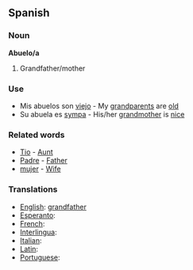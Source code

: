 ==Spanish==

===Noun===

'''Abuelo/a'''

#Grandfather/mother

===Use===

*Mis abuelos son [[viejo]] - My [[grandparents]] are [[old]]
*Su abuela es [[sympa]] - His/her [[grandmother]] is [[nice]]

===Related words===

*[[Tio]] - [[Aunt]]
*[[Padre]] - [[Father]]
*[[mujer]] - [[Wife]]

===Translations===
*[[English]]: [[grandfather]]
*[[Esperanto]]: [[]]
*[[French]]: [[]]
*[[Interlingua]]: [[]]
*[[Italian]]: [[]]
*[[Latin]]: [[]]
*[[Portuguese]]: [[]]